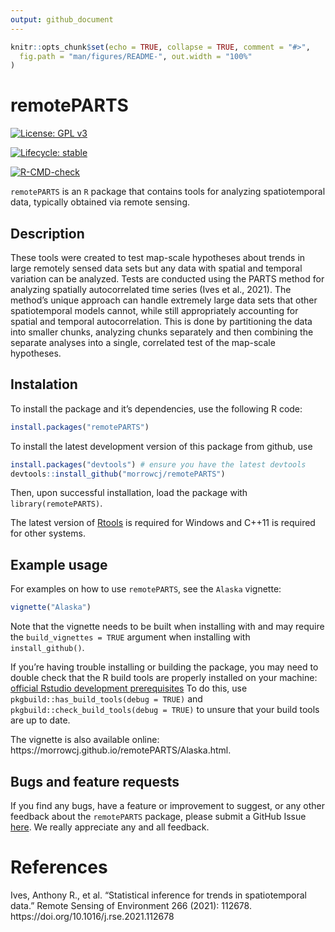 ```yaml
---
output: github_document
---
```


<!-- README.md is generated from README.Rmd. Please edit that file -->

```r
knitr::opts_chunk$set(echo = TRUE, collapse = TRUE, comment = "#>",
  fig.path = "man/figures/README-", out.width = "100%"
)
```

# remotePARTS

<!-- badges: start -->
[![License: GPL v3](https://img.shields.io/badge/License-GPLv3-blue.svg)](https://www.gnu.org/licenses/gpl-3.0)

<!-- [![Lifecycle: maturing](https://img.shields.io/badge/lifecycle-maturing-blue.svg)](https://www.tidyverse.org/lifecycle/#maturing) -->

[![Lifecycle: stable](https://img.shields.io/badge/lifecycle-stable-green.svg)](https://lifecycle.r-lib.org/articles/stages.html#stable)

<!-- [![Travis build status](https://travis-ci.com/morrowcj/remotePARTS.svg?branch=master)](https://travis-ci.com/morrowcj/remotePARTS) -->

<!-- [![Travis build status](https://travis-ci.com/morrowcj/remotePARTS.svg?branch=master)](https://travis-ci.org/github/morrowcj/remotePARTS) -->


[![R-CMD-check](https://github.com/morrowcj/remotePARTS/workflows/R-CMD-check/badge.svg)](https://github.com/morrowcj/remotePARTS/actions)
<!-- badges: end -->

`remotePARTS` is an `R` package that contains tools for analyzing spatiotemporal
data, typically obtained via remote sensing. 

## Description

These tools were created to test map-scale hypotheses about trends in large 
remotely sensed data sets but any data with spatial and temporal variation
can be analyzed. Tests are conducted using the PARTS method for analyzing spatially
autocorrelated time series (Ives et al., 2021). The method's unique approach can
handle extremely large data sets that other spatiotemporal models cannot, while
still appropriately accounting for spatial and temporal autocorrelation. This 
is done by partitioning the data into smaller chunks, analyzing chunks separately
and then combining the separate analyses into a single, correlated test of the 
map-scale hypotheses.

## Instalation

To install the package and it's dependencies, use the following R code:

```r
install.packages("remotePARTS")
```

To install the latest development version of this package from github, use

```r
install.packages("devtools") # ensure you have the latest devtools
devtools::install_github("morrowcj/remotePARTS")
```

Then, upon successful installation, load the package with `library(remotePARTS)`. 

The latest version of [Rtools](https://cran.r-project.org/bin/windows/Rtools/)
is required for Windows and C++11 is required for other systems. 

## Example usage

For examples on how to use `remotePARTS`, see the `Alaska` vignette:

```r
vignette("Alaska")
```

Note that the vignette needs to be built when installing with and may require 
the `build_vignettes = TRUE` argument when installing with `install_github()`.

If you're having trouble installing or building the package, you may need to 
double check that the R build tools are properly installed on your
machine: [official Rstudio development prerequisites](https://support.rstudio.com/hc/en-us/articles/200486498-Package-Development-Prerequisites)
To do this, use `pkgbuild::has_build_tools(debug = TRUE)` and 
`pkgbuild::check_build_tools(debug = TRUE)` to unsure that your build tools are
up to date.

The vignette is also available online: 
https://morrowcj.github.io/remotePARTS/Alaska.html.

## Bugs and feature requests

If you find any bugs, have a feature or improvement to suggest, or any other feedback about the `remotePARTS` package,
please submit a GitHub Issue [here](https://github.com/morrowcj/remotePARTS/issues). We really appreciate any and all
feedback.

# References

Ives, Anthony R., et al. "Statistical inference for trends in spatiotemporal data." Remote Sensing of Environment 266 (2021): 112678. https://doi.org/10.1016/j.rse.2021.112678 
